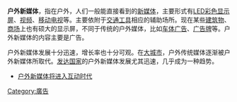 {{multiple issues|
{{POV|time=2011-12-19T10:02:36+00:00}}
{{Disputed|time=2011-12-19T10:02:36+00:00}}
{{Original research|time=2011-12-19T10:02:36+00:00}}
{{Prose|time=2011-12-19T10:02:36+00:00}}
}}
'''户外新媒体'''，指在户外，人们一般能直接看到的[[新媒体|新媒体]]，主要形式有[[LED彩色显示屏|LED彩色显示屏]]、[[视频|视频]]、[[移动电视|移动电视]]等。主要依附于[[交通工具|交通工具]]相应的辅助场所。现在某些[[建筑物|建筑物]]、[[商场|商场]]上也有硕大的显示屏，不同于传统的户外媒体，比如[[车体广告|车体广告]]、[[广告牌|广告牌]]等。户外新媒体的内容主要是广告。

户外新媒体发展十分迅速，增长率也十分可观。在[[大城市|大城市]]，户外传统媒体逐渐被户外新媒体所取代。[[发达国家|发达国家]]的户外新媒体发展尤其迅速，几乎成为一种趋势。

* [http://www.chinanews.com/it/2011/11-04/3439037.shtml 户外新媒体将进入互动时代] {{Wayback|url=http://www.chinanews.com/it/2011/11-04/3439037.shtml |date=20111116014036 }}
[[Category:廣告|Category:廣告]]